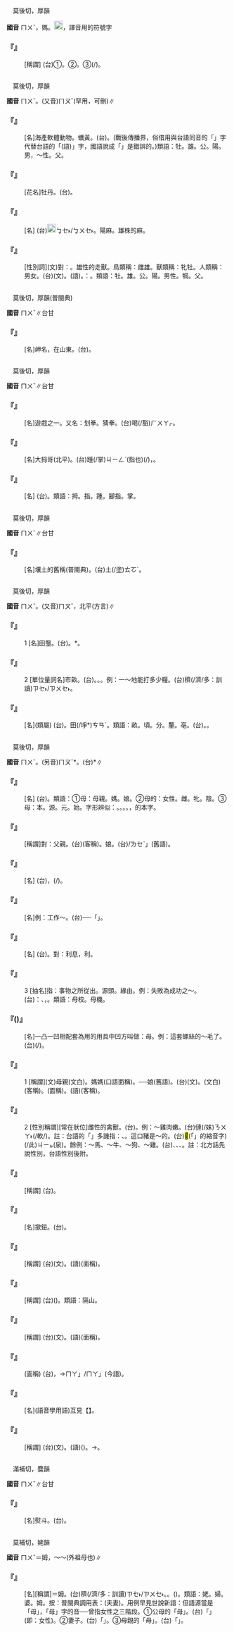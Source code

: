 
=={{ruby|姆|ㄇㄨˇ}}==

　莫後切，厚韻

'''國音''' <rt>ㄇㄨˇ</rt>{{ruby|。|ㆬ}}，{{ruby|～|ㆬ}}媽。[[File:fa70.png|20px]]，譯音用的符號字

    

==='''『{{ruby|保|ㄅㄠˇ}}{{ruby|姆|ㄇㄨˇ}}』'''===
: [稱謂] (台)①{{ruby|古|ㄍㆦˋ}}{{ruby|早|ㄗㄚˋ}}{{ruby|對|ㄉㄨㄧ˪}}{{ruby|女|ㄌㄧˋ/ㄌㄨˋ}}{{ruby|性|ㄒㄧㄥ˪}}{{ruby|老|ㄌㄠ˫}}{{ruby|師|ㄙㄨ}}{{ruby|丌|ㆤ}}{{ruby|稱|ㄑㄧㄥ}}{{ruby|呼|ㄏㆦ}}。②{{ruby|乳|ㄋㄧ/ㄌㄧㄥ}}{{ruby|母|ㆠㄨˋ/ㆠㄜˋ}}。③{{ruby|家|ㄍㄚ}}{{ruby|庭|ㄉㄧㄥˊ}}{{ruby|內|ㄌㄞ˫}}{{ruby|丌|ㆤ}}{{ruby|女|ㄌㄨˋ/ㄌㄧˋ}}{{ruby|工|ㄍㄤ}}(/{{ruby|倩|ㄑㄧㆩ˪}}{{ruby|丌|ㄗㄨㄥ}})。
    

=={{ruby|牡|ㄇㄨˇ}}==

　莫後切，厚韻

'''國音''' <rt>ㄇㄨˇ</rt>。(又音)<rt>ㄇㄡˇ</rt>(罕用，可刪)∥

    

==='''『{{ruby|牡|ㄇㄨˇ}}{{ruby|蠣|ㄌㄧˋ}}』'''===
: [名]海產軟體動物。蠣黃。(台){{ruby|蠔|ㄜˊ}}{{ruby|仔|ㄚ}}。(戰後傳播界，俗借用與台語同音的「{{ruby|蚵|ㄏㄜˊ}}」字代替台語的「{{ruby|蠔|ㄏㄜˊ}}{{ruby|(文)|ㄜˊ}}(語)」字，國語說成「{{ruby|蚵|ㄎㄜ}}」是錯誤的。)類語：牡。雄。公。陽。男，～性。父。
    

==='''『{{ruby|牡|ㄇㄨˇ}}{{ruby|丹|ㄉㄢ}}』'''===
: [花名]牡丹。(台){{ruby|牡|ㆠㆦˋ}}{{ruby|丹|ㄉㄢ}}。
    

==='''『{{ruby|牡|ㄇㄨˇ}}{{ruby|麻|ㄇㄚˊ}}』'''===
: [名] (台)[[File:fa45.png|20px]]<rt>ㆠㆤ˫/ㆠㄨㆤ˫</rt>{{ruby|結|ㄍㄧㄚㆵ}}{{ruby|子|ㄐㄧˋ}}{{ruby|丌|ㆤ}}{{ruby|麻|ㄇㄨㄚˊ}}。陽麻。雄株的麻。
    

==='''『{{ruby|牡|ㄇㄨˇ}}』'''===
: [性別詞](文)對：{{ruby|牝|ㄆㄧㄣˋ}}。雄性的走獸。鳥類稱：雌雄。獸類稱：牝牡。人類稱：男女。(台)(文){{ruby|牡|ㆠㆦˋ}}。(語){{ruby|公|ㄍㄤ}}{{ruby|丌|ㆤ}}。{{ruby|通|ㄊㆲ}}{{ruby|稱|ㄑㄧㄥ}}：{{ruby|公|ㄍㄤ}}{{ruby|母|ㆠㄜˋ}}。類語：牡。雄。公。陽。男性。犅。父。
    

=={{ruby|<mark>&#xf934a;</mark>|ㄇㄨˇ}}==

　莫後切，厚韻(普閩典)

'''國音''' <rt>ㄇㄨˇ</rt>∥台甘

    

==='''『{{ruby|<mark>&#xf934a;</mark>|ㄇㄨˇ}}{{ruby|磯|ㄐㄧ}}{{ruby|角|ㄐㄧㄠˇ}}』'''===
: [名]岬名，在山東。(台){{ruby|<mark>&#xf934a;</mark>|ㆠㆦˋ}}{{ruby|磯|ㄍㄧ}}{{ruby|角|ㄍㄚㆶ}}。
    

=={{ruby|拇|ㄇㄨˇ}}==

　莫後切，厚韻

'''國音''' <rt>ㄇㄨˇ</rt>∥台甘

    

==='''『{{ruby|拇|ㄇㄨˇ}}{{ruby|戰|ㄓㄢˋ}}』'''===
: [名]遊戲之一。又名：划拳。猜拳。(台)喝(/豁)<rt>ㄏㄨㄚㆷ</rt>{{ruby|拳|ㄍㄨㄣˊ}}。
    

==='''『{{ruby|大|ㄉㄚˋ}}{{ruby|拇|ㄇㄨˇ}}{{ruby|指|ㄓˇ}}{{ruby|頭|·ㄊㄡˊ}}』'''===
: [名]大拇哥(北平)。(台)踵(/掌)<rt>ㄐㄧㄥˋ</rt>(指也){{ruby|頭|ㄊㄠˊ}}{{ruby|拇|ㆠㄜˋ/ㆠㄨˋ}}{{ruby|公|ㄍㆲ}}(/{{ruby|翁|ㆲ}})，{{ruby|大|ㄉㄨㄚ˫}}{{ruby|頭|ㄊㄠˊ}}{{ruby|拇|ㆠㄜˋ/ㆠㄨˋ}}。
    

==='''『{{ruby|小|ㄒㄧㄠˇ}}{{ruby|拇|ㄇㄨˇ}}{{ruby|指|ㄓˇ}}{{ruby|頭|·ㄊㄡˊ}}』'''===
: [名] (台){{ruby|尾|ㆠㆤˋ/ㆠㄨㆤˋ}}{{ruby|指|ㄗㆮˋ}}。類語：拇。指。踵。腳指。掌。
    

=={{ruby|坶|ㄇㄨˇ}}==

　莫後切，厚韻

'''國音''' <rt>ㄇㄨˇ</rt>∥台甘

    

==='''『{{ruby|壚|ㄌㄨˊ}}{{ruby|坶|ㄇㄨˇ}}』'''===
: [名]壤土的舊稱(普閩典)。(台)土(/塗)<rt>ㄊㆦˊ</rt>。
    

=={{ruby|畝|ㄇㄨˇ}}==

　莫後切，厚韻

'''國音''' <rt>ㄇㄨˇ</rt>。(又音)<rt>ㄇㄡˇ</rt>，北平(方言)∥

    

==='''『{{ruby|畝|ㄇㄨˇ}}』'''===
:1  [名]田壟。(台){{ruby|田|ㄘㄢˊ}}{{ruby|岸|ㄏㄨㆩ˫}}。{{ruby|埩|ㄘㄢˊ}}*{{ruby|岸|ㄏㄨㆩ˫}}。
    

==='''『{{ruby|畝|ㄇㄨˇ}}』'''===
:2  [單位量詞名]市畝。(台){{ruby|計|ㄍㆤ˪}}{{ruby|算|ㄙㆭ˪}}{{ruby|田|ㄘㄢˊ}}{{ruby|地|ㄉㄨㆤ˫/ㄉㆤ˫}}{{ruby|面|ㆠㄧㄢ˫}}{{ruby|積|ㄐㄧㆤㆶ}}{{ruby|丌|ㆤ}}{{ruby|單|ㄉㄢ}}{{ruby|位|ㄨㄧ˫}}。{{ruby|市|ㄑㄧ˫}}{{ruby|尺|ㄑㄧㄜㆷ}}{{ruby|六|ㄌㄚㆶ ͘}}{{ruby|十|ㄗㄚㆴ ͘}}{{ruby|平|ㄅㄧㄥˊ}}{{ruby|方|ㄏㆲ}}{{ruby|丈|ㄉㄧㆲ˫}}{{ruby|合|ㄏㄚㆴ ͘}}{{ruby|一|ㄐㄧㆵ ͘}}{{ruby|畝|ㆠㆦˋ}}。{{ruby|又|ㄧㄨ˫}}{{ruby|合|ㄏㄚㆴ ͘}}{{ruby|二|ㄋㆭ˫}}{{ruby|百|ㄅㄚㆷ}}{{ruby|四|ㄒㄧ˪}}{{ruby|十|ㄗㄚㆴ ͘}}{{ruby|弓|ㄍㄧㆲ}}。例：一～地能打多少糧。(台){{ruby|一|ㄐㄧㆵ ͘}}{{ruby|甲|ㄍㄚㆷ}}{{ruby|地|ㄉㄨㆤ˫/ㄉㆤ˫}}{{ruby|收|ㄒㄧㄨ}}{{ruby|有|ㄨ˫}}{{ruby|若|ㆣㄨㄚ˫/ㄌㄨㄚ˫}}穧(/濟/多：訓讀)<rt>ㄗㆤ˫/ㄗㄨㆤ˫</rt>{{ruby|粟|ㄑㄧㆤㆶ}}。
    

==='''『{{ruby|田|ㄊㄧㄢˊ}}{{ruby|畝|ㄇㄨˇ}}』'''===
: [名](類屬) (台){{ruby|田|ㄉㄧㄢˊ}}{{ruby|園|ㄨㄢˊ}}。田(/埩*)<rt>ㄘㄢˊ</rt>{{ruby|園|ㄏㆭˊ}}。類語：畝。頃。分。釐。亳。(台){{ruby|甲|ㄍㄚㆷ}}。{{ruby|分|ㄏㄨㄣ}}{{ruby|厘|ㄌㄧˊ}}{{ruby|毫|ㄏㄜˊ}}{{ruby|絲|ㄒㄧ}}。
    

=={{ruby|母|ㄇㄨˇ}}==

　莫後切，厚韻

'''國音''' <rt>ㄇㄨˇ</rt>。(另音)<rt>ㄇㄡˇ</rt>*。(台){{ruby|母|ㆠㆦˋ}}*∥

    

==='''『{{ruby|螺|ㄌㄨㄛˊ}}{{ruby|絲|ㄙ}}{{ruby|母|ㄇㄨˇ}}{{ruby|兒|ㄦ}}』'''===
: [名] (台){{ruby|螺|ㄌㆦˊ}}{{ruby|→|ㄌㆦ˫}}{{ruby|絲|ㄒㄧ}}{{ruby|母|ㆠㄜˋ/ㆠㄨˋ}}{{ruby|對|ㄉㄨㄧ˪}}{{ruby|螺|ㄌㆦˊ}}{{ruby|→|ㄌㆦ˫}}{{ruby|絲|ㄒㄧ}}{{ruby|公|ㄍㄤ}}。類語：①母：母親。媽。娘。②母的：女性。雌。牝。陰。③母：本。源。元。始。字形辨似：{{ruby|母|ㄇㄨˇ}}。{{ruby|毋|ㄨˊ}}。{{ruby|無|ㄨˊ}}。{{ruby|勿|ㄨˋ}}。{{ruby|毌|ㄍㄨㄢˋ}}，{{ruby|貫|ㄎㄨㄢˋ}}的本字。
    

==='''『{{ruby|母|ㄇㄨˇ}}{{ruby|親|ㄑㄧㄣ}}』'''===
: [稱謂]對：父親。(台){{ruby|母|ㆠㄨˋ/ㆠㄧㄜˋ/ㆠㄜˋ}}{{ruby|親|ㄑㄧㄣ}}(客稱)。娘{{ruby|嬭|ㄋㄞˇ}}。(台){{ruby|娘|ㄋㄧㄨˊ}}{{ruby|嬭|ㄌㆤˋ}}/{{ruby|「|ㄋㄧㆦˊ}}<rt>ㄌㆤˋ</rt>」(舊語)。
    

==='''『{{ruby|母|ㄇㄨˇ}}{{ruby|校|ㄒㄧㄠˋ}}』'''===
: [名] (台){{ruby|母|ㆠㄜˋ}}{{ruby|校|ㄏㄠ˫}}，{{ruby|卒|ㄗㄨㆵ}}(/{{ruby|畢|ㄅㄧㆵ}}){{ruby|業|ㆣㄧㄚㆴ ͘}}{{ruby|生|ㄒㄧㄥ}}{{ruby|所|ㄙㆦˋ}}{{ruby|出|ㄘㄨㆵ}}{{ruby|身|ㄒㄧㄣ}}{{ruby|丌|ㆤ}}{{ruby|學|ㄏㄚㆶ ͘}}{{ruby|校|ㄏㄠ˫}}。
    

==='''『{{ruby|母|ㄇㄨˇ}}{{ruby|機|ㄐㄧ}}』'''===
: [名]例：工作～。(台){{ruby|製|ㄗㆤ˪}}{{ruby|作|ㄗㄜ˪}}{{ruby|新|ㄒㄧㄣ}}{{ruby|物|ㄇㆭㆷ ͘/ㄇㄧㆷ ͘}}{{ruby|件|ㄍㄧㆩ˫}}{{ruby|丌|ㆤ}}{{ruby|本|ㄅㄨㄣˋ}}{{ruby|體|ㄊㆤˋ}}──「{{ruby|模|ㆠㆦˊ}}」{{ruby|等|ㄉㄧㄥˋ}}。
    

==='''『{{ruby|母|ㄇㄨˇ}}{{ruby|金|ㄐㄧㄣ}}』'''===
: [名] (台){{ruby|母|ㆠㄨˋ/ㆠㄜˋ}}{{ruby|錢|ㄐㆪˊ}}。對：利息，利。
    

==='''『{{ruby|母|ㄇㄨˇ}}』'''===
:3  [抽名]指：事物之所從出。源頭。緣由。例：失敗為成功之～。(台){{ruby|是|ㄒㄧ˫}}{{ruby|講|ㄍㆲˋ}}：{{ruby|因|ㄧㄣ}}{{ruby|失|ㄒㄧㆵ}}{{ruby|敗|ㄅㄞ˫}}{{ruby|後|ㄠ˫}}{{ruby|繼|ㄍㆤ˪}}{{ruby|續|ㄒㄧㆦㆶ ͘}}{{ruby|努|ㄋㆦˋ/ㄌㆦˋ}}{{ruby|力|ㄌㄧㆤㆶ ͘}}{{ruby|丌|ㆤ}}{{ruby|結|ㄍㄧㄚㆵ}}{{ruby|局|ㄍㄧㆦㆶ ͘}}、{{ruby|成|ㄒㄧㄥˊ}}{{ruby|功|ㄍㆲ}}，{{ruby|成|ㄒㄧㄥˊ}}{{ruby|功|ㄍㆲ}}{{ruby|那|ㄋㄚˋ}}{{ruby|像|ㄑㄧㆧ˫/ㄑㄧㆫ˫}}{{ruby|對|ㄉㄨㄧ˪}}{{ruby|失|ㄒㄧㆵ}}{{ruby|敗|ㄅㄞ˫}}{{ruby|產|ㄙㄢˋ}}{{ruby|生|ㄒㄧㄥ}}{{ruby|出|ㄘㄨㆵ}}{{ruby|來|·ㄌㄞˊ}}{{ruby|丌|ㆤ}}。類語：母校。母機。
    

==='''『{{ruby|母|ㄇㄨˇ}}({{ruby|兒|ㄦ}})』'''===
: [名]一凸一凹相配套為用的用具中凹方叫做：母。例：這套螺絲的～毛了。(台){{ruby|螺|ㄌㆦˊ}}{{ruby|絲|ㄒㄧ}}{{ruby|母|ㆠㄨˋ/ㆠㄜˋ}}{{ruby|缺|ㄎㄧㆷ}}(/{{ruby|<mark>&#xffbdd;</mark>|ㄨㄧ}}){{ruby|去|ㄎㄧ˪}}。
    

==='''『{{ruby|母|ㄇㄨˇ}}』'''===
:1  [稱謂](文)母親(文白)。媽媽(口語面稱)。──娘(舊語)。(台)(文){{ruby|母|ㆠㄜˋ/ㆠㆦˋ}}。{{ruby|老|ㄌㄜˋ}}{{ruby|母|ㆠㄜˋ/ㆠㆦˋ}}(文白)(客稱)。{{ruby|阿|ㄚ}}{{ruby|母|ㆠㄨˋ}}(面稱)。{{ruby|老|ㄌㄠ˫}}{{ruby|母|ㆠㄨˋ}}(語)(客稱)。
    

==='''『{{ruby|母|ㄇㄨˇ}}』'''===
:2  [性別稱謂][常在狀位]雌性的禽獸。(台){{ruby|母|ㆠㄜˋ}}{{ruby|丌|ㆤ}}。例：～雞肉嫩。(台){{ruby|雞|ㄍㄨㆤ/ㄍㆤ}}僆(/妹)<rt>ㄋㄨㄚ˫</rt>{{ruby|仔|ㄚ}}{{ruby|肉|ㆠㄚㆷ}}{{ruby|幼|ㄧㄨ˪}}(/軟/{{ruby|嫩|ㄋㆭˋ}})。註：台語的「{{ruby|雞|ㄍㄨㆤ/ㄍㆤ}}{{ruby|母|ㆠㄨˋ}}{{ruby|肉|ㆠㄚㆷ}}」多譏指：{{ruby|韌|ㄌㄨㄣ˫}}、{{ruby|硬|ㄉㄧㄥ˫}}。這口豬是～的。(台)<mark>&#xffb50;</mark>(「{{ruby|此|ㄐㄧˋ}}{{ruby|一|ㄐㄧㆵ ͘}}」的縮音字)(/此)<rt>ㄐㄧㆵ</rt>{{ruby|隻|ㄐㄧㄚㆷ}}{{ruby|豬|ㄉㄨ/ㄉㄧ}}{{ruby|是|ㄒㄧ˫}}{{ruby|母|ㆠㄜˋ/ㆠㄨˋ}}(泉){{ruby|丌|ㄗㄨㄥ}}。餘例：～馬、～牛、～狗、～雞。(台){{ruby|馬|ㆠㆤˋ}}{{ruby|母|ㆠㄨˋ/ㆠㄜˋ}}、{{ruby|牛|ㆣㄨˊ}}{{ruby|母|ㆠㄨˋ/ㆠㄜˋ}}、{{ruby|狗|ㄍㄠˋ}}{{ruby|母|ㆠㄨˋ/ㆠㄜˋ}}、{{ruby|雞|ㄍㄨㆤ/ㄍㆤ}}{{ruby|母|ㆠㄨˋ/ㆠㄜˋ}}。註：北方話先說性別，台語性別後附。
    

==='''『{{ruby|岳|ㄩㄝˋ}}{{ruby|母|ㄇㄨˇ}}』'''===
: [稱謂] (台){{ruby|丈|ㄉㄧㆫ˫/ㄉㄧㆧ˫}}{{ruby|姆|ㆬˋ}}。
    

==='''『{{ruby|子|ㄗˇ}}{{ruby|母|ㄇㄨˇ}}{{ruby|扣|ㄎㄡˋ}}{{ruby|兒|ㄦ}}』'''===
: [名]撳鈕。(台){{ruby|啄|ㄉㄠㆷ}}{{ruby|鈕|ㄌㄧㄨˋ}}{{ruby|仔|ㄚ}}。
    

==='''『{{ruby|姨|ㄧˊ}}{{ruby|母|ㄇㄨˇ}}』'''===
: [稱謂] (台){{ruby|姨|ㄧˊ}}{{ruby|母|ㆠㄧㄜˋ/ㆠㄜˋ}}(文)。{{ruby|阿|ㄚ}}{{ruby|姨|ㄧˊ}}(語)(面稱)。
    

==='''『{{ruby|異|ㄧˋ}}{{ruby|母|ㄇㄨˇ}}』'''===
: [稱謂] (台){{ruby|隔|ㄍㆤㆷ}}{{ruby|腹|ㄅㄚㆶ}}{{ruby|丌|ㆤ}}({{ruby|兄|ㄏㄧㆩ}}{{ruby|弟|ㄉㄧ˫}}{{ruby|姊|ㄐㄧˋ}}{{ruby|妹|ㆠㆤ˫/ㄇㄨㆤ˫}})。類語：隔山。
    

==='''『{{ruby|舅|ㄐㄧㄡˋ}}{{ruby|母|ㄇㄨˇ}}』'''===
: [稱謂] (台){{ruby|舅|ㄍㄨ˫}}{{ruby|母|ㆠㄧㄜˋ/ㆠㄜˋ}}(文)。{{ruby|阿|ㄚ}}{{ruby|妗|ㄍㄧㆬ˫}}(語)(面稱)。
    

==='''『{{ruby|阿|ㄚ}}{{ruby|母|ㄇㄨˇ}}』'''===
: (面稱) (台){{ruby|阿|ㄚ}}{{ruby|母|ㆠㄨˋ}}，{{ruby|俺|ㄢˋ/ㄢ˫}}{{ruby|娘|ㄋㄧㄚˊ}}→{{ruby|「|ㄇㄚ}}<rt>ㄇㄚ</rt>」/{{ruby|「|ㄇㄚ}}<rt>ㄇㄚ</rt>」(今語)。
    

==='''『{{ruby|母|ㄇㄨˇ}}{{ruby|音|ㄧㄣ}}』'''===
: [名](語音學用語)互見【{{ruby|元|ㄩㄢˊ}}{{ruby|音|ㄧㄣ}}】。
    

==='''『{{ruby|伯|ㄅㄛˊ}}{{ruby|母|ㄇㄨˇ}}』'''===
: [稱謂] (台){{ruby|伯|ㄅㆤㆷ}}{{ruby|母|ㆠㄧㄜˋ/ㆠㄜˋ}}(文)。{{ruby|阿|ㄚ}}{{ruby|姆|ㆬˋ}}(語)({{ruby|面|ㆠㄧㄣ˫}}{{ruby|稱|ㄑㄧㄥ}})。→{{ruby|對|ㄉㄨㄧ˪}}{{ruby|長|ㄉㄧㆲˋ}}{{ruby|輩|ㄅㄨㆤ˪}}{{ruby|女|ㄌㄧˋ/ㄌㄨˋ}}{{ruby|姓|ㄒㄧㄥ˪}}{{ruby|丌|ㆤ}}{{ruby|敬|ㄍㄧㄥ˪}}{{ruby|稱|ㄑㄧㄥ}}。
    

=={{ruby|鉧|ㄇㄨˇ}}==

　滿補切，麌韻

'''國音''' <rt>ㄇㄨˇ</rt>∥台甘

    

==='''『{{ruby|鈷|ㄍㄨ}}{{ruby|鉧|ㄇㄨˇ}}』'''===
: [名]熨斗。(台){{ruby|熨|ㄨㆵ}}{{ruby|斗|ㄉㄠˋ}}。
    

=={{ruby|姥|ㄇㄨˇ}}==

　莫補切，姥韻

'''國音''' <rt>ㄇㄨˇ</rt>＝姆{{ruby|。|ㄌㄠˇ}}，～～(外祖母也)∥

    

==='''『{{ruby|姥|ㄇㄨˇ}}』'''===
: [名][稱謂]＝姆。(台){{ruby|對|ㄉㄨㄧ˪}}穧(/濟/多：訓讀)<rt>ㄗㆤ˫/ㄗㄨㆤ˫</rt>{{ruby|歲|ㄏㆤ˪/ㄏㄨㆤ˪}}{{ruby|婦|ㄏㄨ˫}}{{ruby|女|ㄌㄧˋ/ㄌㄨˋ}}{{ruby|丌|ㆤ}}{{ruby|稱|ㄑㄧㄥ}}{{ruby|呼|ㄏㆦ}}。{{ruby|阿|ㄚ}}{{ruby|姆|ㆬˋ}}。{{ruby|阿|ㄚ˫}}{{ruby|婆|ㄅㄜˊ}}({{ruby|仔|ㄚ}})。類語：姥。婦。婆。姆。按：普閩典調用表：{{ruby|翁|ㄤ}}{{ruby|姥|ㆠㆦˋ}}(夫妻)。用例早見世說新語：但語源當是「母」，「母」字的音──曾指女性之三階段。①公母的「母」。(台){{ruby|公|ㄍㄤ}}{{ruby|母|ㆠㄜˋ}}{{ruby|丌|ㆤ}}「{{ruby|母|ㆠㄜˋ}}」(即：女性)。②妻子。(台){{ruby|娶|ㄘㄨㄚ˫}}{{ruby|來|ㄌㄞˊ}}{{ruby|丌|ㆤ}}「{{ruby|母|ㆠㆦˋ}}」。③母親的「母」。(台){{ruby|老|ㄌㄜ˪}}{{ruby|→|ㄌㄠ˫}}{{ruby|母|ㆠㄨˋ/ㆠㄜˋ}}{{ruby|丌|ㆤ}}「{{ruby|母|ㆠㄜˋ/ㆠㄨˋ}}」。
    

